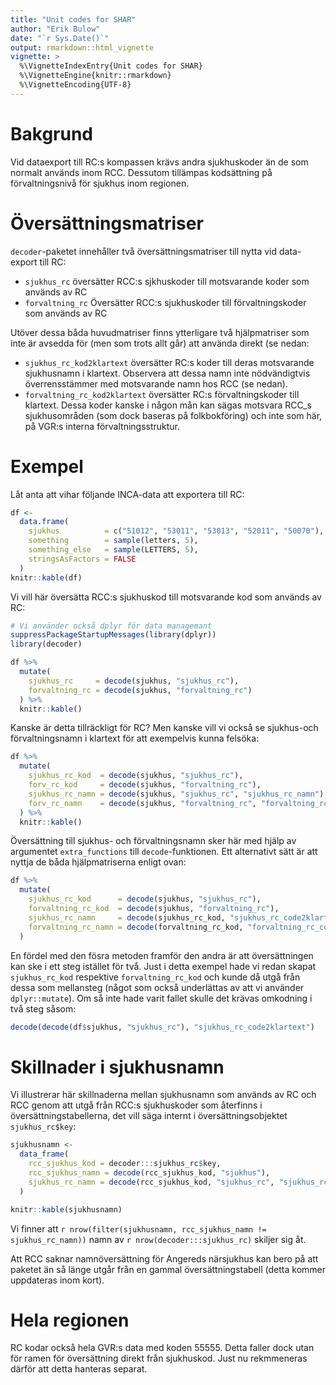 ```yaml
---
title: "Unit codes for SHAR"
author: "Erik Bulow"
date: "`r Sys.Date()`"
output: rmarkdown::html_vignette
vignette: >
  %\VignetteIndexEntry{Unit codes for SHAR}
  %\VignetteEngine{knitr::rmarkdown}
  %\VignetteEncoding{UTF-8}
---
```


# Bakgrund

Vid dataexport till RC:s kompassen krävs andra sjukhuskoder än de som normalt används inom RCC.
Dessutom tillämpas kodsättning på förvaltningsnivå för sjukhus inom regionen.

# Översättningsmatriser

`decoder`-paketet innehåller två översättningsmatriser till nytta vid data-export till RC:

* `sjukhus_rc` översätter RCC:s sjkhuskoder till motsvarande koder som används av RC
* `forvaltning_rc` Översätter RCC:s sjukhuskoder till förvaltningskoder som används av RC

Utöver  dessa båda huvudmatriser finns ytterligare två hjälpmatriser som inte är avsedda för (men som trots allt går) att använda direkt (se nedan:
 
 * `sjukhus_rc_kod2klartext` översätter RC:s koder till deras motsvarande sjukhusnamn i klartext. Observera att dessa namn inte nödvändigtvis överrensstämmer med motsvarande namn hos RCC (se nedan).
 * `forvaltning_rc_kod2klartext` översätter RC:s förvaltningskoder till klartext. Dessa koder kanske i någon mån kan sägas motsvara RCC_s sjukhusområden (som dock baseras på folkbokföring) och inte som här, på VGR:s interna förvaltningsstruktur.
 

# Exempel
 
Låt anta att vihar följande INCA-data att exportera till RC:

 
```r
df <- 
  data.frame(
    sjukhus          = c("51012", "53011", "53013", "52011", "50070"),
    something        = sample(letters, 5),
    something_else   = sample(LETTERS, 5),
    stringsAsFactors = FALSE
  )
knitr::kable(df)
```

Vi vill här översätta RCC:s sjukhuskod till motsvarande kod som används av RC:

```r
# Vi använder också dplyr för data managemant
suppressPackageStartupMessages(library(dplyr))
library(decoder)

df %>% 
  mutate(
    sjukhus_rc     = decode(sjukhus, "sjukhus_rc"),
    forvaltning_rc = decode(sjukhus, "forvaltning_rc")
  ) %>% 
  knitr::kable()
```

Kanske är detta tillräckligt för RC? Men kanske vill vi också se sjukhus-och förvaltningsnamn i klartext för att exempelvis kunna felsöka:


```r
df %>% 
  mutate(
    sjukhus_rc_kod  = decode(sjukhus, "sjukhus_rc"),
    forv_rc_kod     = decode(sjukhus, "forvaltning_rc"),
    sjukhus_rc_namn = decode(sjukhus, "sjukhus_rc", "sjukhus_rc_namn"),
    forv_rc_namn    = decode(sjukhus, "forvaltning_rc", "forvaltning_rc_namn")
  ) %>% 
  knitr::kable()
```

Översättning till sjukhus- och förvaltningsnamn sker här med hjälp av argumentet `extra_functions` till `decode`-funktionen. Ett alternativt sätt är att nyttja de båda hjälpmatriserna enligt ovan:


```r
df %>% 
  mutate(
    sjukhus_rc_kod      = decode(sjukhus, "sjukhus_rc"),
    forvaltning_rc_kod  = decode(sjukhus, "forvaltning_rc"),
    sjukhus_rc_namn     = decode(sjukhus_rc_kod, "sjukhus_rc_code2klartext"),
    forvaltning_rc_namn = decode(forvaltning_rc_kod, "forvaltning_rc_code2klartext")
  ) 
```

En fördel med den fösra metoden framför den andra är att översättningen kan ske i ett steg istället för två. Just i detta exempel hade vi redan skapat `sjukhus_rc_kod` respektive `forvaltning_rc_kod` och kunde då utgå från dessa som mellansteg (något som också underlättas av att vi använder `dplyr::mutate`). Om så inte hade varit fallet skulle det krävas omkodning i två steg såsom:
```r
decode(decode(df$sjukhus, "sjukhus_rc"), "sjukhus_rc_code2klartext")
```

# Skillnader i sjukhusnamn

Vi illustrerar här skillnaderna mellan sjukhusnamn som används av RC och RCC genom att utgå från RCC:s sjukhuskoder som återfinns i översättningstabellerna, det vill säga internt i översättningsobjektet `sjukhus_rc$key`:

```r
sjukhusnamn <- 
  data_frame(
    rcc_sjukhus_kod = decoder:::sjukhus_rc$key,
    rcc_sjukhus_namn = decode(rcc_sjukhus_kod, "sjukhus"),
    sjukhus_rc_namn = decode(rcc_sjukhus_kod, "sjukhus_rc", "sjukhus_rc_namn")
  ) 

knitr::kable(sjukhusnamn)
```

Vi finner att `r nrow(filter(sjukhusnamn, rcc_sjukhus_namn != sjukhus_rc_namn))` namn av `r nrow(decoder:::sjukhus_rc)` skiljer sig åt.

Att RCC saknar namnöversättning för Angereds närsjukhus kan bero på att paketet än så länge utgår från en gammal översättningstabell (detta kommer uppdateras inom kort).


# Hela regionen

RC kodar också hela GVR:s data med koden 55555. Detta faller dock utan för ramen för översättning direkt från sjukhuskod. Just nu rekmmeneras därför att detta hanteras separat. 
